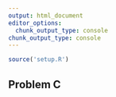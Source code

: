 ```yaml
---
output: html_document
editor_options: 
  chunk_output_type: console
chunk_output_type: console
---
```


```r
source('setup.R')
```

## Problem C

